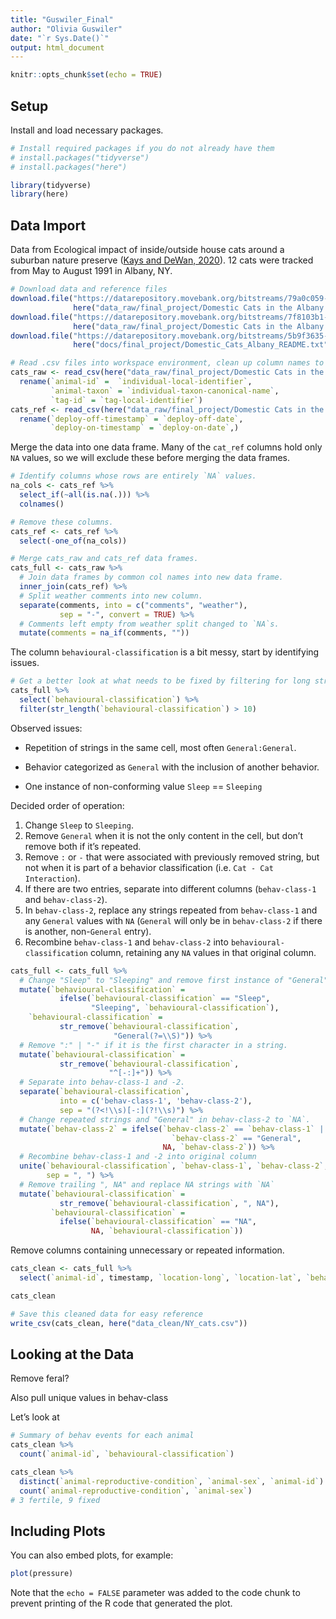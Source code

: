 ```yaml
---
title: "Guswiler_Final"
author: "Olivia Guswiler"
date: "`r Sys.Date()`"
output: html_document
---
```


```r
knitr::opts_chunk$set(echo = TRUE)
```

## Setup

Install and load necessary packages.

```r
# Install required packages if you do not already have them
# install.packages("tidyverse")
# install.packages("here")

library(tidyverse)
library(here)
```

## Data Import

Data from Ecological impact of inside/outside house cats around a suburban nature preserve ([Kays and DeWan, 2020](https://www.doi.org/10.5441/001/1.s6t84pb5)). 12 cats were tracked from May to August 1991 in Albany, NY.

```r
# Download data and reference files
download.file("https://datarepository.movebank.org/bitstreams/79a0c059-a4ec-4ee9-b452-4d92f26a9527/download",
              here("data_raw/final_project/Domestic Cats in the Albany Pine Bush, New York.csv"))
download.file("https://datarepository.movebank.org/bitstreams/7f8103b1-5a42-4f3c-8ff0-32bc97fb22b0/download",
              here("data_raw/final_project/Domestic Cats in the Albany Pine Bush, New York-reference-data.csv"))
download.file("https://datarepository.movebank.org/bitstreams/5b9f3635-cb70-4171-9dc9-42ec9c8a25c0/download",
              here("docs/final_project/Domestic_Cats_Albany_README.txt"))

# Read .csv files into workspace environment, clean up column names to match README.txt file descriptions
cats_raw <- read_csv(here("data_raw/final_project/Domestic Cats in the Albany Pine Bush, New York.csv")) %>% 
  rename(`animal-id` =  `individual-local-identifier`,
         `animal-taxon` = `individual-taxon-canonical-name`,
         `tag-id` = `tag-local-identifier`)
cats_ref <- read_csv(here("data_raw/final_project/Domestic Cats in the Albany Pine Bush, New York-reference-data.csv")) %>% 
  rename(`deploy-off-timestamp` = `deploy-off-date`,
         `deploy-on-timestamp` = `deploy-on-date`,)
```

Merge the data into one data frame. Many of the `cat_ref` columns hold only `NA` values, so we will exclude these before merging the data frames.

```r
# Identify columns whose rows are entirely `NA` values.
na_cols <- cats_ref %>%
  select_if(~all(is.na(.))) %>%
  colnames()

# Remove these columns.
cats_ref <- cats_ref %>%
  select(-one_of(na_cols))

# Merge cats_raw and cats_ref data frames.
cats_full <- cats_raw %>%
  # Join data frames by common col names into new data frame.
  inner_join(cats_ref) %>% 
  # Split weather comments into new column.
  separate(comments, into = c("comments", "weather"),
           sep = "-", convert = TRUE) %>% 
  # Comments left empty from weather split changed to `NA`s.
  mutate(comments = na_if(comments, ""))
```

The column `behavioural-classification` is a bit messy, start by identifying issues.

```r
# Get a better look at what needs to be fixed by filtering for long strings.
cats_full %>% 
  select(`behavioural-classification`) %>% 
  filter(str_length(`behavioural-classification`) > 10)
```

Observed issues:

-   Repetition of strings in the same cell, most often `General:General`.

-   Behavior categorized as `General` with the inclusion of another behavior.

-   One instance of non-conforming value `Sleep` == `Sleeping`

Decided order of operation:

1.  Change `Sleep` to `Sleeping`.
2.  Remove `General` when it is not the only content in the cell, but don't remove both if it's repeated.
3.  Remove `:` or `-` that were associated with previously removed string, but not when it is part of a behavior classification (i.e. `Cat - Cat Interaction`).
4.  If there are two entries, separate into different columns (`behav-class-1` and `behav-class-2`).
5.  In `behav-class-2`, replace any strings repeated from `behav-class-1` and any `General` values with `NA` (`General` will only be in `behav-class-2` if there is another, non-`General` entry).
6.  Recombine `behav-class-1` and `behav-class-2` into `behavioural-classification` column, retaining any `NA` values in that original column.

```r
cats_full <- cats_full %>%
  # Change "Sleep" to "Sleeping" and remove first instance of "General" only in strings where it is not the only content.
  mutate(`behavioural-classification` =
           ifelse(`behavioural-classification` == "Sleep",
                  "Sleeping", `behavioural-classification`),
    `behavioural-classification` =
           str_remove(`behavioural-classification`,
                       "General(?=\\S)")) %>% 
  # Remove ":" | "-" if it is the first character in a string.
  mutate(`behavioural-classification` =
           str_remove(`behavioural-classification`,
                      "^[-:]+")) %>% 
  # Separate into behav-class-1 and -2.
  separate(`behavioural-classification`,
           into = c('behav-class-1', 'behav-class-2'),
           sep = "(?<!\\s)[-:](?!\\s)") %>% 
  # Change repeated strings and "General" in behav-class-2 to `NA`.
  mutate(`behav-class-2` = ifelse(`behav-class-2` == `behav-class-1` |
                                    `behav-class-2` == "General",
                                  NA, `behav-class-2`)) %>%
  # Recombine behav-class-1 and -2 into original column
  unite(`behavioural-classification`, `behav-class-1`, `behav-class-2`,
        sep = ", ") %>% 
  # Remove trailing ", NA" and replace NA strings with `NA`
  mutate(`behavioural-classification` =
           str_remove(`behavioural-classification`, ", NA"),
         `behavioural-classification` =
           ifelse(`behavioural-classification` == "NA",
                  NA, `behavioural-classification`))
```

Remove columns containing unnecessary or repeated information.

```r
cats_clean <- cats_full %>%
  select(`animal-id`, timestamp, `location-long`, `location-lat`, `behavioural-classification`, comments, weather, `animal-sex`, `animal-life-stage`, `animal-reproductive-condition`, `animal-comments`, `event-id`, `deploy-on-timestamp`, `deploy-off-timestamp`)

cats_clean

# Save this cleaned data for easy reference
write_csv(cats_clean, here("data_clean/NY_cats.csv"))
```

## Looking at the Data

Remove feral?

Also pull unique values in behav-class

Let's look at

```r
# Summary of behav events for each animal
cats_clean %>%
  count(`animal-id`, `behavioural-classification`)

cats_clean %>%
  distinct(`animal-reproductive-condition`, `animal-sex`, `animal-id`) %>% 
  count(`animal-reproductive-condition`, `animal-sex`)
# 3 fertile, 9 fixed
```

## Including Plots

You can also embed plots, for example:

```r
plot(pressure)
```

Note that the `echo = FALSE` parameter was added to the code chunk to prevent printing of the R code that generated the plot.
